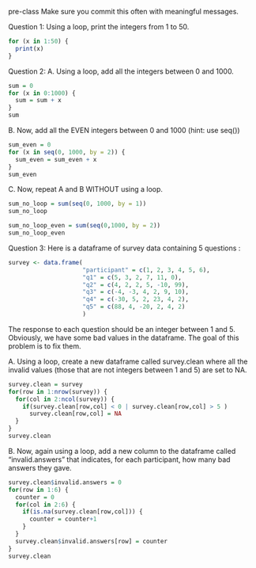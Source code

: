 pre-class
Make sure you commit this often with meaningful messages.

Question 1: 
Using a loop, print the integers from 1 to 50.
``` r
for (x in 1:50) {
  print(x) 
}

```
Question 2:
A. Using a loop, add all the integers between 0 and 1000.
``` r
sum = 0
for (x in 0:1000) {
  sum = sum + x
}
sum
```
B. Now, add all the EVEN integers between 0 and 1000 (hint: use seq())
``` r
sum_even = 0
for (x in seq(0, 1000, by = 2)) {
  sum_even = sum_even + x
}
sum_even
```
C. Now, repeat A and B WITHOUT using a loop.
``` r
sum_no_loop = sum(seq(0, 1000, by = 1))
sum_no_loop

sum_no_loop_even = sum(seq(0,1000, by = 2))
sum_no_loop_even
```
Question 3:
Here is a dataframe of survey data containing 5 questions :
``` r
survey <- data.frame(
                     "participant" = c(1, 2, 3, 4, 5, 6),
                     "q1" = c(5, 3, 2, 7, 11, 0),
                     "q2" = c(4, 2, 2, 5, -10, 99),
                     "q3" = c(-4, -3, 4, 2, 9, 10),
                     "q4" = c(-30, 5, 2, 23, 4, 2),
                     "q5" = c(88, 4, -20, 2, 4, 2)
                     )
```
The response to each question should be an integer between 1 and 5. Obviously, we have some bad values in the dataframe. The goal of this problem is to fix them.

A. Using a loop, create a new dataframe called survey.clean where all the invalid values (those that are not integers between 1 and 5) are set to NA.
``` r
survey.clean = survey
for(row in 1:nrow(survey)) {
  for(col in 2:ncol(survey)) {
    if(survey.clean[row,col] < 0 | survey.clean[row,col] > 5 )
      survey.clean[row,col] = NA
  }
}
survey.clean
```
B. Now, again using a loop, add a new column to the dataframe called “invalid.answers” that indicates, for each participant, how many bad answers they gave.
``` r
survey.clean$invalid.answers = 0
for(row in 1:6) {
  counter = 0
  for(col in 2:6) {
    if(is.na(survey.clean[row,col])) {
      counter = counter+1
    }
  }
  survey.clean$invalid.answers[row] = counter
}
survey.clean 

```
